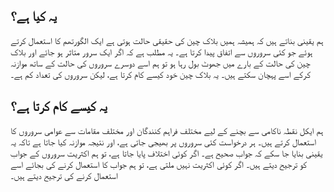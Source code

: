 ## یہ کیا ہے؟

<div className="h-2"/>

ہم یقینی بناتے ہیں کہ ہمیشہ ہمیں بلاک چین کی حقیقی حالت ہوتی ہے ایک الگورتھم کا استعمال کرتے ہوئے جو کئی سروروں سے اتفاق پیدا کرتا ہے۔ یہ مطلب ہے کہ اگر ایک سرور متاثر ہو جائے اور بلاک چین کی حالت کے بارے میں جھوٹ بول رہا ہو تو ہم اسے دوسرے سروروں کی حالت کے ساتھ موازنہ کرکے اسے پہچان سکتے ہیں۔ یہ بلاک چین خود کیسے کام کرتا ہے، لیکن سروروں کی تعداد کم ہے۔

<div className="h-4"/>

## یہ کیسے کام کرتا ہے؟

<div className="h-2"/>

ہم ایکل نقطہ ناکامی سے بچنے کے لیے مختلف فراہم کنندگان اور مختلف مقامات سے عوامی سروروں کا استعمال کرتے ہیں۔ ہر درخواست کئی سروروں پر بھیجی جاتی ہے، اور نتیجہ موازنہ کیا جاتا ہے تاکہ یہ یقینی بنایا جا سکے کہ جواب صحیح ہے۔ اگر کوئی اختلاف پایا جاتا ہے، تو ہم اکثریت سروروں کے جواب کو ترجیح دیتے ہیں۔ اگر کوئی اکثریت نہیں ملتی ہے، تو ہم جواب کا استعمال کرنے کی بجائے اسے استعمال کرنے کی ترجیح دیتے ہیں۔

